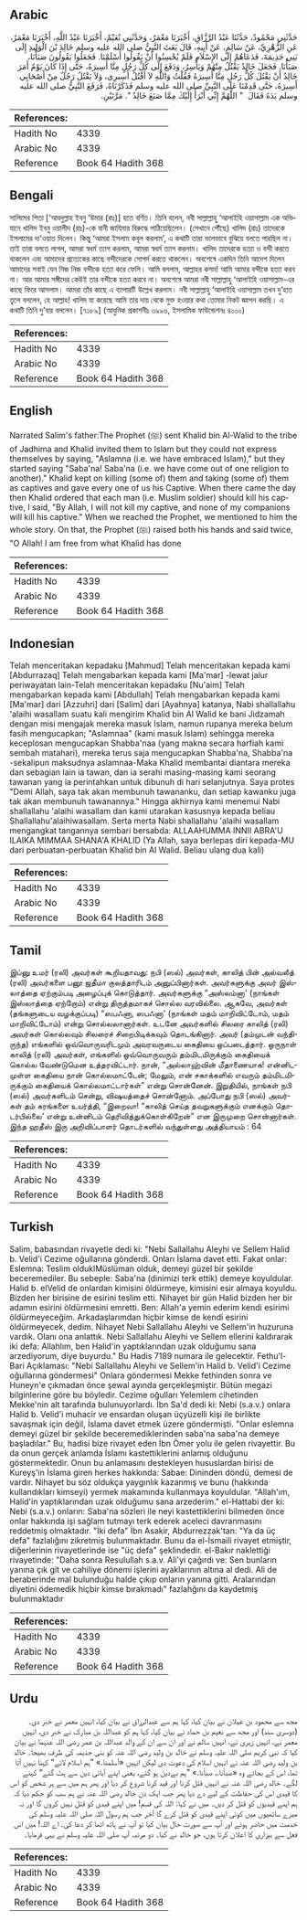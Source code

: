 ## Arabic


<div dir="rtl" lang="ar" style={{fontSize:'larger',backgroundColor:'#f8f9fa',padding:20}}>
حَدَّثَنِي مَحْمُودٌ، حَدَّثَنَا عَبْدُ الرَّزَّاقِ، أَخْبَرَنَا مَعْمَرٌ، وَحَدَّثَنِي نُعَيْمٌ، أَخْبَرَنَا عَبْدُ اللَّهِ، أَخْبَرَنَا مَعْمَرٌ، عَنِ الزُّهْرِيِّ، عَنْ سَالِمٍ، عَنْ أَبِيهِ، قَالَ بَعَثَ النَّبِيُّ صلى الله عليه وسلم خَالِدَ بْنَ الْوَلِيدِ إِلَى بَنِي جَذِيمَةَ، فَدَعَاهُمْ إِلَى الإِسْلاَمِ فَلَمْ يُحْسِنُوا أَنْ يَقُولُوا أَسْلَمْنَا‏.‏ فَجَعَلُوا يَقُولُونَ صَبَأْنَا، صَبَأْنَا‏.‏ فَجَعَلَ خَالِدٌ يَقْتُلُ مِنْهُمْ وَيَأْسِرُ، وَدَفَعَ إِلَى كُلِّ رَجُلٍ مِنَّا أَسِيرَهُ، حَتَّى إِذَا كَانَ يَوْمٌ أَمَرَ خَالِدٌ أَنْ يَقْتُلَ كُلُّ رَجُلٍ مِنَّا أَسِيرَهُ فَقُلْتُ وَاللَّهِ لاَ أَقْتُلُ أَسِيرِي، وَلاَ يَقْتُلُ رَجُلٌ مِنْ أَصْحَابِي أَسِيرَهُ، حَتَّى قَدِمْنَا عَلَى النَّبِيِّ صلى الله عليه وسلم فَذَكَرْنَاهُ، فَرَفَعَ النَّبِيُّ صلى الله عليه وسلم يَدَهُ فَقَالَ ‏ "‏ اللَّهُمَّ إِنِّي أَبْرَأُ إِلَيْكَ مِمَّا صَنَعَ خَالِدٌ ‏"‏‏.‏ مَرَّتَيْنِ‏.‏
</div>
<div style={{backgroundColor:'#f8f9fa',padding:20, marginBottom: 10}}><table> <thead> <tr> <th>References:</th> <th></th> </tr> </thead> <tbody><tr><td>Hadith No</td><td>4339</td></tr><tr><td>Arabic No</td><td>4339</td></tr><tr><td>Reference</td><td>Book 64 Hadith 368</td></tr></tbody></table></div>

## Bengali


<div dir="ltr" lang="bn" style={{fontSize:'larger',backgroundColor:'#f8f9fa',padding:20}}>
সালিমের পিতা [‘আবদুল্লাহ ইবনু ‘উমার (রাঃ)] হতে বর্ণিত। তিনি বলেন, নবী সাল্লাল্লাহু ‘আলাইহি ওয়াসাল্লাম এক অভিযানে খালিদ ইবনু ওয়ালীদ (রাঃ)-কে বানী জাযিমার বিরুদ্ধে পাঠিয়েছিলেন। (সেখানে পৌঁছে) খালিদ (রাঃ) তাদেরকে ইসলামের দা‘ওয়াত দিলেন। কিন্তু ‘আমরা ইসলাম কবূল করলাম’, এ কথাটি তারা ভালভাবে বুঝিয়ে বলতে পারছিল না। তাই তারা বলতে লাগল, আমরা স্বধর্ম ত্যাগ করলাম, আমরা স্বধর্ম ত্যাগ করলাম। খালিদ তাদেরকে হত্যা ও বন্দী করতে থাকলেন এবং আমাদের প্রত্যেকের কাছে বন্দীদেরকে সোপর্দ করতে থাকলেন। অবশেষে একদিন তিনি আদেশ দিলেন আমাদের সবাই যেন নিজ নিজ বন্দীকে হত্যা করে ফেলি। আমি বললাম, আল্লাহর কসম! আমি আমার বন্দীকে হত্যা করব না। আর আমার সঙ্গীদের কেউই তার বন্দীকে হত্যা করবে না। অবশেষে আমরা নবী সাল্লাল্লাহু ‘আলাইহি ওয়াসাল্লাম-এর কাছে ফিরে আসলাম। আমরা তাঁর কাছে এ ব্যাপারটি উল্লেখ করলাম। নবী সাল্লাল্লাহু ‘আলাইহি ওয়াসাল্লাম তখন দু’হাত তুলে বললেন, হে আল্লাহ! খালিদ যা করেছে আমি তার দায় থেকে মুক্ত হওয়ার কথা তোমার নিকট জ্ঞাপন করছি। এ কথাটি তিনি দু’বার বললেন। [৭১৮৯] (আধুনিক প্রকাশনীঃ ৩৯৯৬, ইসলামিক ফাউন্ডেশনঃ ৪০০০)
</div>
<div style={{backgroundColor:'#f8f9fa',padding:20, marginBottom: 10}}><table> <thead> <tr> <th>References:</th> <th></th> </tr> </thead> <tbody><tr><td>Hadith No</td><td>4339</td></tr><tr><td>Arabic No</td><td>4339</td></tr><tr><td>Reference</td><td>Book 64 Hadith 368</td></tr></tbody></table></div>

## English


<div dir="ltr" lang="en" style={{fontSize:'larger',backgroundColor:'#f8f9fa',padding:20}}>
Narrated Salim's father:The Prophet (ﷺ) sent Khalid bin Al-Walid to the tribe of Jadhima and Khalid invited them to Islam but they could not express themselves by saying, "Aslamna (i.e. we have embraced Islam)," but they started saying "Saba'na! Saba'na (i.e. we have come out of one religion to another)." Khalid kept on killing (some of) them and taking (some of) them as captives and gave every one of us his Captive. When there came the day then Khalid ordered that each man (i.e. Muslim soldier) should kill his captive, I said, "By Allah, I will not kill my captive, and none of my companions will kill his captive." When we reached the Prophet, we mentioned to him the whole story. On that, the Prophet (ﷺ) raised both his hands and said twice, "O Allah! I am free from what Khalid has done
</div>
<div style={{backgroundColor:'#f8f9fa',padding:20, marginBottom: 10}}><table> <thead> <tr> <th>References:</th> <th></th> </tr> </thead> <tbody><tr><td>Hadith No</td><td>4339</td></tr><tr><td>Arabic No</td><td>4339</td></tr><tr><td>Reference</td><td>Book 64 Hadith 368</td></tr></tbody></table></div>

## Indonesian


<div dir="ltr" lang="id" style={{fontSize:'larger',backgroundColor:'#f8f9fa',padding:20}}>
Telah menceritakan kepadaku [Mahmud] Telah menceritakan kepada kami [Abdurrazaq] Telah mengabarkan kepada kami [Ma'mar] -lewat jalur periwayatan lain-Telah menceritakan kepadaku [Nu'aim] Telah mengabarkan kepada kami [Abdullah] Telah mengabarkan kepada kami [Ma'mar] dari [Azzuhri] dari [Salim] dari [Ayahnya] katanya, Nabi shallallahu 'alaihi wasallam suatu kali mengirim Khalid bin Al Walid ke bani Jidzamah dengan misi mengajak mereka masuk Islam, namun rupanya mereka belum fasih mengucapkan; "Aslamnaa" (kami masuk Islam) sehingga mereka keceplosan mengucapkan Shabba'naa (yang makna secara harfiah kami sembah matahari), mereka terus saja mengucapkan Shabba'na, Shabba'na -sekalipun maksudnya aslamnaa-Maka Khalid membantai diantara mereka dan sebagian lain ia tawan, dan ia serahi masing-masing kami seorang tawanan yang ia perintahkan untuk dibunuh di hari selanjutnya. Saya protes "Demi Allah, saya tak akan membunuh tawananku, dan setiap kawanku juga tak akan membunuh tawanannya." Hingga akhirnya kami menemui Nabi shallallahu 'alaihi wasallam dan kami utarakan kasusnya kepada beliau Shallallahu'alaihiwasallam. Serta merta Nabi shallallahu 'alaihi wasallam mengangkat tangannya sembari bersabda: ALLAAHUMMA INNII ABRA'U ILAIKA MIMMAA SHANA'A KHALID (Ya Allah, saya berlepas diri kepada-MU dari perbuatan-perbuatan Khalid bin Al Walid. Beliau ulang dua kali)
</div>
<div style={{backgroundColor:'#f8f9fa',padding:20, marginBottom: 10}}><table> <thead> <tr> <th>References:</th> <th></th> </tr> </thead> <tbody><tr><td>Hadith No</td><td>4339</td></tr><tr><td>Arabic No</td><td>4339</td></tr><tr><td>Reference</td><td>Book 64 Hadith 368</td></tr></tbody></table></div>

## Tamil


<div dir="ltr" lang="ta" style={{fontSize:'larger',backgroundColor:'#f8f9fa',padding:20}}>
இப்னு உமர் (ரலி) அவர்கள் கூறியதாவது: நபி (ஸல்) அவர்கள், காலித் பின் அல்வலீத் (ரலி) அவர்களை பனூ ஜதீமா குலத்தாரிடம் அனுப்பினார்கள். அவர்களுக்கு அவர் இஸ்லாத்தை ஏற்கும்படி அழைப்புக் கொடுத்தார். அவர்களுக்கு “அஸ்லம்னா' (நாங்கள் இஸ்லாத்தை ஏற்றோம்) என்று திருத்தமாகச் சொல்ல வரவில்லை. ஆகவே, அவர்கள் (தங்களுடைய வழக்குப்படி) “ஸபஃனா, ஸபஃனா' (நாங்கள் மதம் மாறிவிட்டோம், மதம் மாறிவிட்டோம்) என்று சொல்லலானார்கள். உடனே அவர்களில் சிலரை காலித் (ரலி) அவர்கள் கொல்லவும் சிலரைச் சிறைபிடிக்கவும் தொடங்கினார். அவர் (தம்முடன் வந்திருந்த) எங்களில் ஒவ்வொருவரிடமும் அவரவருடைய கைதியை ஒப்படைத்தார். ஒருநாள் காலித் (ரலி) அவர்கள், எங்களில் ஒவ்வொருவரும் தம்மிடமிருக்கும் கைதியைக் கொல்ல வேண்டுமென உத்தரவிட்டார். நான், “அல்லாஹ்வின் மீதாணையாக! என்னிடமுள்ள கைதியை நான் கொல்லமாட்டேன்; மேலும், என் சகாக்களில் எவரும் தம்மிடமிருக்கும் கைதியைக் கொல்லமாட்டார்கள்” என்று சொன்னேன். இறுதியில், நாங்கள் நபி (ஸல்) அவர்களிடம் சென்று, விஷயத்தைச் சொன்னோம். அப்போது நபி (ஸல்) அவர்கள் தம் கரங்களை உயர்த்தி, “இறைவா! “காலித் செய்த தவறுகளுக்கும் எனக்கும் தொடர்பில்லை' என்று உன்னிடம் தெரிவித்துக்கொள்கிறேன்” என இருமுறை சொன்னார்கள். இந்த ஹதீஸ் இரு அறிவிப்பாளர் தொடர்களில் வந்துள்ளது அத்தியாயம் : 64
</div>
<div style={{backgroundColor:'#f8f9fa',padding:20, marginBottom: 10}}><table> <thead> <tr> <th>References:</th> <th></th> </tr> </thead> <tbody><tr><td>Hadith No</td><td>4339</td></tr><tr><td>Arabic No</td><td>4339</td></tr><tr><td>Reference</td><td>Book 64 Hadith 368</td></tr></tbody></table></div>

## Turkish


<div dir="ltr" lang="tr" style={{fontSize:'larger',backgroundColor:'#f8f9fa',padding:20}}>
Salim, babasından rivayetle dedi ki: "Nebi Sallallahu Aleyhi ve Sellem Halid b. Velid'i Cezime oğullarına gönderdi. Onları İslama davet etti. Fakat onlar: Eslemna: Teslim olduklMüslüman olduk, demeyi güzel bir şekilde beceremediler. Bu sebeple: Saba'na (dinimizi terk ettik) demeye koyuldular. Halid b. elVelid de onlardan kimisini öldürmeye, kimisini esir almaya koyuldu. Bizden her birisine de esirini teslim etti. Nihayet bir gün Halid bizden her bir adamın esirini öldürmesini emretti. Ben: Allah'a yemin ederim kendi esirimi öldürmeyeceğim. Arkadaşlarımdan hiçbir kimse de kendi esirini öldürmeyecek, dedim. Nihayet Nebi Sallallahu Aleyhi ve Sellem'in huzuruna vardık. Olanı ona anlattık. Nebi Sallallahu Aleyhi ve Sellem ellerini kaldırarak iki defa: Allahlım, ben Halid'in yaptıklarından uzak olduğumu sana arzediyorum, diye buyurdu." Bu Hadis 7189 numara ile gelecektir. Fethu'l-Bari Açıklaması: "Nebi Sallallahu Aleyhi ve Sellem'in Halid b. Velid'i Cezime oğullarına göndermesi" Onlara göndermesi Mekke fethinden sonra ve Huneyn'e çıkmadan önce şewal ayında gerçekleşmiştir. Bütün megazi bilginlerine göre bu böyledir. Cezime oğulları Yelemlem cihetinden Mekke'nin alt tarafında bulunuyorlardı. İbn Sa'd dedi ki: Nebi (s.a.v.) onlara Halid b. Velid'i muhacir ve ensardan oluşan üçyüzelli kişi ile birlikte savaşmak için değil, İslama davet etmek üzere göndermişti. "Onlar eslemna demeyi güzel bir şekilde beceremediklerinden saba'na saba'na demeye başladılar." Bu, hadisi bize rivayet eden İbn Ömer yolu ile gelen rivayettir. Bu da onun gerçek anlamda İslamı kastettiklerini anlamış olduğunu göstermektedir. Onun bu anlamasını destekleyen hususlardan birisi de Kureyş'in İslama giren herkes hakkında: Sabae: Dininden döndü, demesi de vardır. Nihayet bu söz oldukça yaygınlık kazanmış ve bunu (hakkında kullandıkları kimseyi) yermek makamında kullanmaya koyuldular. "Allah'ım, Halid'in yaptıklarından uzak olduğumu sana arzederim." el-Hattabi der ki: Nebi (s.a.v.) onların: Saba'na sözleri ile neyi kastettiklerini bilmeden önce onlar hakkında işi sağlam tutmayı terk ederek aceleci davranmasını reddetmiş olmaktadır. "İki defa" İbn Asakir, Abdurrezzak'tan: "Ya da üç defa" fazlalığını zikretmiş bulunmaktadır. Bunu da el-İsmaili rivayet etmiştir, diğerlerinin rivayetlerinde ise "üç defa" şeklindedir. el-Bakır naklettiği rivayetinde: "Daha sonra Resulullah s.a.v. Ali'yi çağırdı ve: Sen bunların yanına çık git ve cahiliye dönemi işlerini ayaklarının altına al dedi. Ali de beraberinde mal bulunduğu halde çıkıp onların yanına gitti. Aralarından diyetini ödemedik hiçbir kimse bırakmadı" fazlahğını da kaydetmiş bulunmaktadır
</div>
<div style={{backgroundColor:'#f8f9fa',padding:20, marginBottom: 10}}><table> <thead> <tr> <th>References:</th> <th></th> </tr> </thead> <tbody><tr><td>Hadith No</td><td>4339</td></tr><tr><td>Arabic No</td><td>4339</td></tr><tr><td>Reference</td><td>Book 64 Hadith 368</td></tr></tbody></table></div>

## Urdu


<div dir="rtl" lang="ur" style={{fontSize:'larger',backgroundColor:'#f8f9fa',padding:20}}>
مجھ سے محمود بن غیلان نے بیان کیا، کہا ہم سے عبدالرزاق نے بیان کیا، انہیں معمر نے خبر دی۔ (دوسری سند) اور مجھ سے نعیم بن حماد نے بیان کیا، کہا ہم کو عبداللہ بن مبارک نے خبر دی، انہیں معمر نے، انہیں زہری نے، انہیں سالم نے اور ان سے ان کے والد عبداللہ بن عمر رضی اللہ عنہما نے بیان کیا کہ نبی کریم صلی اللہ علیہ وسلم نے خالد بن ولید رضی اللہ عنہ کو بنی جذیمہ کی طرف بھیجا۔ خالد بن ولید رضی اللہ عنہ نے انہیں اسلام کی دعوت دی لیکن انہیں «أسلمنا‏.‏» ”ہم اسلام لائے“ کہنا نہیں آتا تھا، اس کے بجائے وہ «صبأنا‏.‏، صبأنا‏.‏» ”ہم بےدین ہو گئے، یعنی اپنے آبائی دین سے ہٹ گئے“ کہنے لگے۔ خالد رضی اللہ عنہ نے انہیں قتل کرنا اور قید کرنا شروع کر دیا اور پھر ہم میں سے ہر شخص کو اس کا قیدی اس کی حفاظت کے لیے دے دیا پھر جب ایک دن خالد رضی اللہ عنہ نے ہم سب کو حکم دیا کہ ہم اپنے قیدیوں کو قتل کر دیں۔ میں نے کہا: اللہ کی قسم! میں اپنے قیدی کو قتل نہیں کروں گا اور نہ میرے ساتھیوں میں کوئی اپنے قیدی کو قتل کرے گا آخر جب ہم رسول اللہ صلی اللہ علیہ وسلم کی خدمت میں حاضر ہوئے اور آپ سے صورت حال بیان کیا تو آپ نے ہاتھ اٹھا کر دعا کی۔ اے اللہ! میں اس فعل سے بیزاری کا اعلان کرتا ہوں، جو خالد نے کیا۔ دو مرتبہ آپ صلی اللہ علیہ وسلم نے یہی فرمایا۔
</div>
<div style={{backgroundColor:'#f8f9fa',padding:20, marginBottom: 10}}><table> <thead> <tr> <th>References:</th> <th></th> </tr> </thead> <tbody><tr><td>Hadith No</td><td>4339</td></tr><tr><td>Arabic No</td><td>4339</td></tr><tr><td>Reference</td><td>Book 64 Hadith 368</td></tr></tbody></table></div>